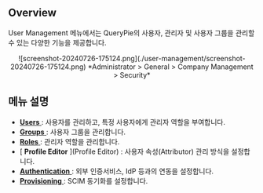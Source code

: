 ## Overview

User Management 메뉴에서는 QueryPie의 사용자, 관리자 및 사용자 그룹을 관리할 수 있는 다양한 기능을 제공합니다.
<p align="center">
![screenshot-20240726-175124.png](./user-management/screenshot-20240726-175124.png)
*Administrator &gt; General &gt; Company Management &gt; Security*
</p>

## 메뉴 설명

* [ **Users** ](Users) : 사용자를 관리하고, 특정 사용자에게 관리자 역할을 부여합니다.
* [ **Groups** ](Groups) : 사용자 그룹을 관리합니다.
* [ **Roles** ](Roles) : 관리자 역할을 관리합니다.
* [ **Profile Editor** ](Profile Editor) : 사용자 속성(Attributor) 관리 방식을 설정합니다.
* [ **Authentication** ](Authentication) : 외부 인증서비스, IdP 등과의 연동을 설정합니다.
* [ **Provisioning** ](Provisioning) : SCIM 동기화를 설정합니다.



